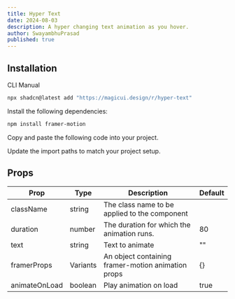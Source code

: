 ```yaml
---
title: Hyper Text
date: 2024-08-03
description: A hyper changing text animation as you hover.
author: SwayambhuPrasad
published: true
---
```


<ComponentPreview name="hyper-text-demo" />

## Installation

<Tabs defaultValue="cli">

<TabsList>
  <TabsTrigger value="cli">CLI</TabsTrigger>
  <TabsTrigger value="manual">Manual</TabsTrigger>
</TabsList>
<TabsContent value="cli">

```bash
npx shadcn@latest add "https://magicui.design/r/hyper-text"
```

</TabsContent>

<TabsContent value="manual">

<Steps>

<Step>Install the following dependencies:</Step>

```bash
npm install framer-motion
```

<Step>Copy and paste the following code into your project.</Step>

<ComponentSource name="hyper-text" />

<Step>Update the import paths to match your project setup.</Step>

</Steps>

</TabsContent>

</Tabs>

## Props

| Prop          | Type     | Description                                        | Default |
| ------------- | -------- | -------------------------------------------------- | ------- |
| className     | string   | The class name to be applied to the component      |         |
| duration      | number   | The duration for which the animation runs.         | 80      |
| text          | string   | Text to animate                                    | ""      |
| framerProps   | Variants | An object containing framer-motion animation props | {}      |
| animateOnLoad | boolean  | Play animation on load                             | true    |
